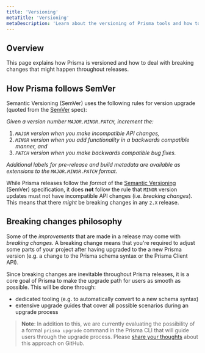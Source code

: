 ```yaml
---
title: 'Versioning'
metaTitle: 'Versioning'
metaDescription: 'Learn about the versioning of Prisma tools and how to deal with breaking changes that might happen throughout releases.'
---
```


## Overview

This page explains how Prisma is versioned and how to deal with breaking changes that might happen throughout releases.

## How Prisma follows SemVer

Semantic Versioning (SemVer) uses the following rules for version upgrade (quoted from the [SemVer](https://semver.org/) spec):

_Given a version number `MAJOR.MINOR.PATCH`, increment the:_

1. _`MAJOR` version when you make incompatible API changes,_
1. _`MINOR` version when you add functionality in a backwards compatible manner, and_
1. _`PATCH` version when you make backwards compatible bug fixes._

_Additional labels for pre-release and build metadata are available as extensions to the `MAJOR.MINOR.PATCH` format._

While Prisma releases follow the _format_ of the [Semantic Versioning](https://semver.org/) (SemVer) specification, it does **not** follow the rule that `MINOR` version updates must not have incompatible API changes (i.e. _breaking changes_). This means that there _might_ be breaking changes in any `2.X` release.

## Breaking changes philosophy


Some of the _improvements_ that are made in a release may come with _breaking changes_. A breaking change means that you're required to adjust some parts of your project after having upgraded to the a new Prisma version (e.g. a change to the Prisma schema syntax or the Prisma Client API).

Since breaking changes are inevitable throughout Prisma releases, it is a core goal of Prisma to make the upgrade path for users as smooth as possible. This will be done through:

- dedicated tooling (e.g. to automatically convert to a new schema syntax)
- extensive upgrade guides that cover all possible scenarios during an upgrade process

> **Note**: In addition to this, we are currently evaluating the possibility of a formal `prisma upgrade` command in the Prisma CLI that will guide users through the upgrade process. Please [share your thoughts](https://github.com/prisma/prisma/issues/2296) about this approach on GitHub.

